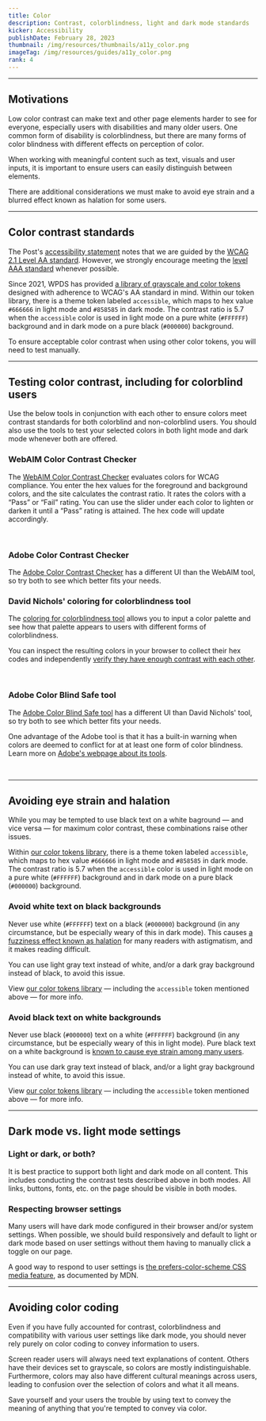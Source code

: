 ```yaml
---
title: Color
description: Contrast, colorblindness, light and dark mode standards
kicker: Accessibility
publishDate: February 28, 2023
thumbnail: /img/resources/thumbnails/a11y_color.png
imageTag: /img/resources/guides/a11y_color.png
rank: 4
---
```


---

## Motivations

Low color contrast can make text and other page elements harder to see for everyone, especially users with disabilities and many older users. One common form of disability is colorblindness, but there are many forms of color blindness with different effects on perception of color.

When working with meaningful content such as text, visuals and user inputs, it is important to ensure users can easily distinguish between elements.

There are additional considerations we must make to avoid eye strain and a blurred effect known as halation for some users.

---

## Color contrast standards

The Post's [accessibility statement](https://www.washingtonpost.com/accessibility/) notes that we are guided by the [WCAG 2.1 Level AA standard](https://www.w3.org/WAI/WCAG21/quickref/?showtechniques=143). However, we strongly encourage meeting the [level AAA standard](https://www.w3.org/WAI/WCAG21/quickref/?showtechniques=143%2C146) whenever possible.

Since 2021, WPDS has provided [a library of grayscale and color tokens](/foundations/color) designed with adherence to WCAG's AA standard in mind. Within our token library, there is a theme token labeled `accessible`, which maps to hex value `#666666` in light mode and `#858585` in dark mode. The contrast ratio is 5.7 when the `accessible` color is used in light mode on a pure white (`#FFFFFF`) background and in dark mode on a pure black (`#000000`) background.

To ensure acceptable color contrast when using other color tokens, you will need to test manually.

---

## Testing color contrast, including for colorblind users

Use the below tools in conjunction with each other to ensure colors meet contrast standards for both colorblind and non-colorblind users. You should also use the tools to test your selected colors in both light mode and dark mode whenever both are offered.

### WebAIM Color Contrast Checker

The [WebAIM Color Contrast Checker](https://webaim.org/resources/contrastchecker/) evaluates colors for WCAG compliance. You enter the hex values for the foreground and background colors, and the site calculates the contrast ratio. It rates the colors with a “Pass” or “Fail” rating. You can use the slider under each color to lighten or darken it until a “Pass” rating is attained. The hex code will update accordingly.

<Container>
  <Box css={{ display: "flex", justifyContent: "center", margin: "auto" }}>
    <InlineImage
      width={836}
      height={448}
      src="/images/webaim-contrast-checker.png"
      alt="Screenshot of the WebAIM Color Contrast Checker shows #AE726A — a shade of brown — selected as the foreground color, and #FFFFFF — pure white — selected as the background color. The contrast ratio is listed below as 3.87:1. Below that, examples of the color combo are shown for normal text, large text and graphical objects and user interface components, along with notes on whether the selected color combo passes WCAG AA and/or AAA standards in each scenario."
    />
  </Box>
</Container>
<br />

### Adobe Color Contrast Checker

The [Adobe Color Contrast Checker](https://color.adobe.com/create/color-contrast-analyzer) has a different UI than the WebAIM tool, so try both to see which better fits your needs.

### David Nichols' coloring for colorblindness tool

The [coloring for colorblindness tool](https://davidmathlogic.com/colorblind/#%23D81B60-%231E88E5-%23FFC107-%23004D40) allows you to input a color palette and see how that palette appears to users with different forms of colorblindness.

You can inspect the resulting colors in your browser to collect their hex codes and independently [verify they have enough contrast with each other](#WebAIM%20Color%20Contrast%20Checker).

<Container>
  <Box css={{ display: "flex", justifyContent: "center", margin: "auto" }}>
    <InlineImage
      width={836}
      height={448}
      src="/images/coloring-for-colorblindness.png"
      alt="Screenshot of the coloring for colorblindness tool shows a color palette of red, light blue, mustard yellow and dark green squares stacked. Three stacks of squares to the right of it show the colors' different appearances to people with three forms of colorblindness: protanopia, deuteranopia and tritanopia."
    />
  </Box>
</Container>
<br />

### Adobe Color Blind Safe tool

The [Adobe Color Blind Safe tool](https://color.adobe.com/create/color-accessibility) has a different UI than David Nichols' tool, so try both to see which better fits your needs.

One advantage of the Adobe tool is that it has a built-in warning when colors are deemed to conflict for at at least one form of color blindness. Learn more on [Adobe's webpage about its tools](https://helpx.adobe.com/creative-cloud/adobe-color-accessibility-tools.html).

<Container>
  <Box css={{ display: "flex", justifyContent: "center", margin: "auto" }}>
    <InlineImage
      width={836}
      height={448}
      src="/images/adobe-color-blind-safe.png"
      alt="Screenshot of the Adobe Color Blind Safe tool shows that two of the colors the user selected are in conflict for the color blindness known as Protanopia. The Adobe tool looks similar to the WebAIM one, but the palette is oriented sideways, and the colorblindness versions are stacked below it. There is also a color wheel with markers on it for each color in the palette."
    />
  </Box>
</Container>
<br />

---

## Avoiding eye strain and halation

While you may be tempted to use black text on a white baground — and vice versa — for maximum color contrast, these combinations raise other issues.

Within [our color tokens library](/foundations/color), there is a theme token labeled `accessible`, which maps to hex value `#666666` in light mode and `#858585` in dark mode. The contrast ratio is 5.7 when the `accessible` color is used in light mode on a pure white (`#FFFFFF`) background and in dark mode on a pure black (`#000000`) background.

### Avoid white text on black backgrounds

Never use white (`#FFFFFF`) text on a black (`#000000`) background (in any circumstance, but be especially weary of this in dark mode). This causes [a fuzziness effect known as halation](https://medium.com/@h_locke/why-dark-mode-causes-more-accessibility-issues-than-it-solves-d2f8359bb46a) for many readers with astigmatism, and it makes reading difficult.

You can use light gray text instead of white, and/or a dark gray background instead of black, to avoid this issue.

View [our color tokens library](/foundations/color) — including the `accessible` token mentioned above — for more info.

### Avoid black text on white backgrounds

Never use black (`#000000`) text on a white (`#FFFFFF`) background (in any circumstance, but be especially weary of this in light mode). Pure black text on a white background is [known to cause eye strain among many users](https://uxmovement.com/content/why-you-should-never-use-pure-black-for-text-or-backgrounds/).

You can use dark gray text instead of black, and/or a light gray background instead of white, to avoid this issue.

View [our color tokens library](/foundations/color) — including the `accessible` token mentioned above — for more info.

---

## Dark mode vs. light mode settings

### Light or dark, or both?

It is best practice to support both light and dark mode on all content. This includes conducting the contrast tests described above in both modes. All links, buttons, fonts, etc. on the page should be visible in both modes.

### Respecting browser settings

Many users will have dark mode configured in their browser and/or system settings. When possible, we should build responsively and default to light or dark mode based on user settings without them having to manually click a toggle on our page.

A good way to respond to user settings is [the prefers-color-scheme CSS media feature](https://developer.mozilla.org/en-US/docs/Web/CSS/@media/prefers-color-scheme), as documented by MDN.

---

## Avoiding color coding

Even if you have fully accounted for contrast, colorblindness and compatibility with various user settings like dark mode, you should never rely purely on color coding to convey information to users.

Screen reader users will always need text explanations of content. Others have their devices set to grayscale, so colors are mostly indistinguishable. Furthermore, colors may also have different cultural meanings across users, leading to confusion over the selection of colors and what it all means.

Save yourself and your users the trouble by using text to convey the meaning of anything that you're tempted to convey via color.
